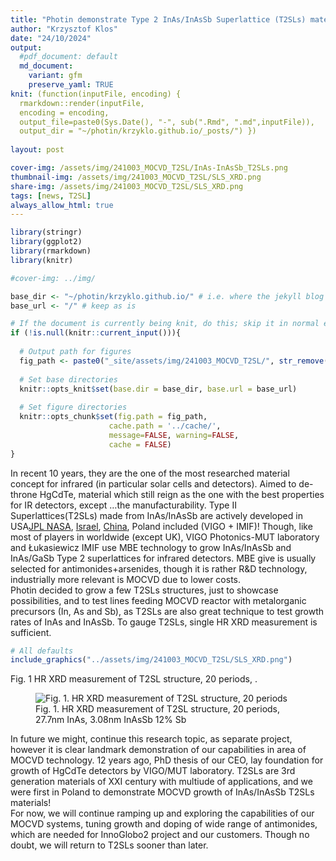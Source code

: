 ```yaml
---
title: "Photin demonstrate Type 2 InAs/InAsSb Superlattice (T2SLs) materials from MOCVD"
author: "Krzysztof Klos"
date: "24/10/2024"
output:
  #pdf_document: default
  md_document:
    variant: gfm
    preserve_yaml: TRUE
knit: (function(inputFile, encoding) {
  rmarkdown::render(inputFile, 
  encoding = encoding, 
  output_file=paste0(Sys.Date(), "-", sub(".Rmd", ".md",inputFile)), 
  output_dir = "~/photin/krzyklo.github.io/_posts/") })
  
layout: post

cover-img: /assets/img/241003_MOCVD_T2SL/InAs-InAsSb_T2SLs.png
thumbnail-img: /assets/img/241003_MOCVD_T2SL/SLS_XRD.png
share-img: /assets/img/241003_MOCVD_T2SL/SLS_XRD.png
tags: [news, T2SL]
always_allow_html: true
---
```


```r
library(stringr)
library(ggplot2)
library(rmarkdown)
library(knitr)

#cover-img: ../img/

```

```r
base_dir <- "~/photin/krzyklo.github.io/" # i.e. where the jekyll blog is on the hard drive.
base_url <- "/" # keep as is

# If the document is currently being knit, do this; skip it in normal execution
if (!is.null(knitr::current_input())){
  
  # Output path for figures
  fig_path <- paste0("_site/assets/img/241003_MOCVD_T2SL/", str_remove(knitr::current_input(), ".Rmd"), "/")
  
  # Set base directories
  knitr::opts_knit$set(base.dir = base_dir, base.url = base_url)
  
  # Set figure directories
  knitr::opts_chunk$set(fig.path = fig_path,
                      cache.path = '../cache/',
                      message=FALSE, warning=FALSE,
                      cache = FALSE)
}

```


In recent 10 years, they are the one of the most researched material concept for infrared (in particular solar cells and detectors). Aimed to de-throne HgCdTe, material which still reign as the one with the best properties for IR detectors, except ...the manufacturability. Type II Superlattices(T2SLs) made from InAs/InAsSb are actively developed in USA[JPL NASA](https://spie.org/defense-commercial-sensing/presentation/Applications-of-T2SL-barrier-infrared-detectors-in-Earth-observational-instruments/13030-2#_=_], (Germany)[https://publica.fraunhofer.de/~                                         /details], (UK)[https://www.sciencedirect.com/science/article/pii/S0022024822003426), [Israel](https://scdusa-ir.com/articles/type-ii-superlattice-infrared-detector-technology-at-scd/), [China](https://opg.optica.org/oe/fulltext.cfm?uri=oe-30-21-38208&id=507573), Poland included (VIGO + IMIF)!   Though, like most of players in worldwide (except UK), VIGO Photonics-MUT laboratory and Łukasiewicz IMIF use MBE technology to grow InAs/InAsSb and InAs/GaSb Type 2 superlattices for infrared detectors. MBE give is usually selected for antimonides+arsenides, though it is rather R&D technology, industrially more relevant is MOCVD due to lower costs.  
Photin decided to grow a few T2SLs structures, just to showcase possibilities, and to test lines feeding MOCVD reactor with metalorganic precursors (In, As and Sb), as T2SLs are also great technique to test growth rates of InAs and InAsSb. To gauge T2SLs, single HR XRD measurement is sufficient.    

```r
# All defaults
include_graphics("../assets/img/241003_MOCVD_T2SL/SLS_XRD.png")
```

Fig. 1 HR XRD measurement of T2SL structure, 20 periods, .

<figure>
  <img src="{{site.url}}/assets/img/241003_MOCVD_T2SL/SLS_XRD.png" alt="Fig. 1. HR XRD measurement of T2SL structure, 20 periods"/>
  <figcaption>Fig. 1. HR XRD measurement of T2SL structure, 20 periods, 27.7nm InAs, 3.08nm InAsSb 12% Sb </figcaption>
</figure>

In future we might, continue this research topic, as separate project, however it is clear landmark demonstration of our capabilities in area of MOCVD technology. 12 years ago, PhD thesis of our CEO, lay foundation for growth of HgCdTe detectors by VIGO/MUT laboratory. T2SLs are 3rd generation materials of XXI century with multiude of applications, and we were first in Poland to demonstrate MOCVD growth of InAs/InAsSb T2SLs materials!  
For now, we will continue ramping up and exploring the capabilities of our MOCVD systems, tuning growth and doping of wide range of antimonides, which are needed for InnoGlobo2 project and our customers. Though no doubt, we will return to T2SLs sooner than later.  
